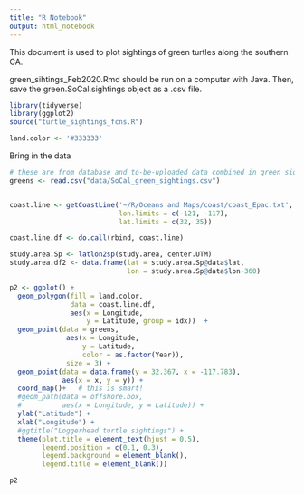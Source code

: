 ```yaml
---
title: "R Notebook"
output: html_notebook
---
```


This document is used to plot sightings of green turtles along the southern CA. 

green_sihtings_Feb2020.Rmd should be run on a computer with Java. Then, save the green.SoCal.sightings object as a .csv file. 

```r
library(tidyverse)
library(ggplot2)
source("turtle_sightings_fcns.R")

land.color <- '#333333'
```

Bring in the data
```r
# these are from database and to-be-uploaded data combined in green_sightings_Feb2020.Rmd
greens <- read.csv("data/SoCal_green_sightings.csv")


coast.line <- getCoastLine('~/R/Oceans and Maps/coast/coast_Epac.txt',
                           lon.limits = c(-121, -117),
                           lat.limits = c(32, 35))

coast.line.df <- do.call(rbind, coast.line)

study.area.Sp <- latlon2sp(study.area, center.UTM)
study.area.df2 <- data.frame(lat = study.area.Sp@data$lat,
                             lon = study.area.Sp@data$lon-360)

p2 <- ggplot() +
  geom_polygon(fill = land.color,
               data = coast.line.df,
               aes(x = Longitude,
                   y = Latitude, group = idx))  +
  geom_point(data = greens,
              aes(x = Longitude, 
                  y = Latitude, 
                  color = as.factor(Year)),
              size = 3) +
  geom_point(data = data.frame(y = 32.367, x = -117.783),
             aes(x = x, y = y)) +
  coord_map()+   # this is smart!
  #geom_path(data = offshore.box,
  #          aes(x = Longitude, y = Latitude)) +
  ylab("Latitude") +
  xlab("Longitude") +
  #ggtitle("Loggerhead turtle sightings") +
  theme(plot.title = element_text(hjust = 0.5),
        legend.position = c(0.1, 0.3),
        legend.background = element_blank(),
        legend.title = element_blank())

p2
```

